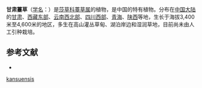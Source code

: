 {{Speciesbox
| name = 甘肃薹草
| status = 
| status_system = 
| image =
| genus = Carex
| species = kansuensis
| authority = Nelmes
}}

'''甘肃薹草'''（[[学名|学名]]：{{lang|la|''Carex kansuensis''}}）是[[莎草科|莎草科]][[薹草属|薹草属]]的植物，是中国的特有植物。分布在[[中国大陆|中国大陆]]的[[甘肃|甘肃]]、[[西藏东部|西藏东部]]、[[云南西北部|云南西北部]]、[[四川西部|四川西部]]、[[青海|青海]]、[[陕西|陕西]]等地，生长于海拔3,400米至4,600米的地区，多生在高山灌丛草甸、湖泊岸边和湿润草地，目前尚未由人工引种栽培。

== 参考文献 ==
<div class="references-small">
* {{cite web| url =http://www.bioinfo.cn/db05/KmzwSpecies.php?action=view&id=6509| title =甘肃薹草| work =《中国高等植物数据库全库》| publisher =中国科学院微生物研究所| author =昆明植物研究所| accessdate =2009-02-24| deadurl =yes| archiveurl =https://web.archive.org/web/20160305091509/http://www.bioinfo.cn/db05/KmzwSpecies.php?action=view&id=6509| archivedate =2016-03-05}}
</div>
{{Taxonbar|from=Q15227110}}

{{DEFAULTSORT:Carex kansuensis}}
[[Category:薹草属|kansuensis]]


{{Carex-stub}}